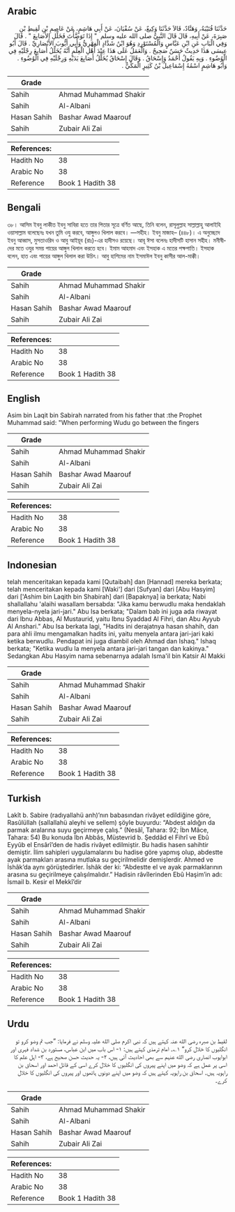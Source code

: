 ## Arabic


<div dir="rtl" lang="ar" style={{fontSize:'larger',backgroundColor:'#f8f9fa',padding:20}}>
حَدَّثَنَا قُتَيْبَةُ، وَهَنَّادٌ، قَالاَ حَدَّثَنَا وَكِيعٌ، عَنْ سُفْيَانَ، عَنْ أَبِي هَاشِمٍ، عَنْ عَاصِمِ بْنِ لَقِيطِ بْنِ صَبِرَةَ، عَنْ أَبِيهِ، قَالَ قَالَ النَّبِيُّ صلى الله عليه وسلم ‏ "‏ إِذَا تَوَضَّأْتَ فَخَلِّلِ الأَصَابِعَ ‏"‏ ‏.‏ قَالَ وَفِي الْبَابِ عَنِ ابْنِ عَبَّاسٍ وَالْمُسْتَوْرِدِ وَهُوَ ابْنُ شَدَّادٍ الْفِهْرِيُّ وَأَبِي أَيُّوبَ الأَنْصَارِيِّ ‏.‏ قَالَ أَبُو عِيسَى هَذَا حَدِيثٌ حَسَنٌ صَحِيحٌ ‏.‏ وَالْعَمَلُ عَلَى هَذَا عِنْدَ أَهْلِ الْعِلْمِ أَنَّهُ يُخَلِّلُ أَصَابِعَ رِجْلَيْهِ فِي الْوُضُوءِ ‏.‏ وَبِهِ يَقُولُ أَحْمَدُ وَإِسْحَاقُ ‏.‏ وَقَالَ إِسْحَاقُ يُخَلِّلُ أَصَابِعَ يَدَيْهِ وَرِجْلَيْهِ فِي الْوُضُوءِ ‏.‏ وَأَبُو هَاشِمٍ اسْمُهُ إِسْمَاعِيلُ بْنُ كَثِيرٍ الْمَكِّيُّ ‏.‏
</div>
<div style={{backgroundColor:'#f8f9fa',padding:20, marginBottom: 10}}><table> <thead> <tr> <th>Grade</th> <th></th> </tr> </thead> <tbody> <tr><td>Sahih</td><td>Ahmad Muhammad Shakir</td></tr><tr><td>Sahih</td><td>Al-Albani</td></tr><tr><td>Hasan Sahih</td><td>Bashar Awad Maarouf</td></tr><tr><td>Sahih</td><td>Zubair Ali Zai</td></tr></tbody></table><table> <thead> <tr> <th>References:</th> <th></th> </tr> </thead> <tbody><tr><td>Hadith No</td><td>38</td></tr><tr><td>Arabic No</td><td>38</td></tr><tr><td>Reference</td><td>Book 1 Hadith 38</td></tr></tbody></table></div>

## Bengali


<div dir="ltr" lang="bn" style={{fontSize:'larger',backgroundColor:'#f8f9fa',padding:20}}>
৩৮। আসিম ইবনু লাকীত ইবনু সাবিরা হতে তার পিতার সূত্রে বর্ণিত আছে, তিনি বলেন, রাসূলুল্লাহ সাল্লাল্লাহু আলাইহি ওয়াসাল্লাম বলেছেনঃ যখন তুমি ওযু করবে, আঙ্গুলও খিলাল করবে। —সহীহ। ইবনু মাজাহ– (৪৪৮)। এ অনুচ্ছেদে ইবনু আব্বাস, মুসতাওরিদ ও আবু আইয়ূব (রাঃ)-এর হাদীসও রয়েছে। আবূ ঈসা বলেনঃ হাদীসটি হাসান সহীহ। মনীষীদের মতে ওযুর সময় পায়ের আঙ্গুল খিলাল করতে হবে। ইমাম আহমাদ এবং ইসহাক এ মতের পক্ষপাতি। ইসহাক বলেন, হাত এবং পায়ের আঙ্গুল খিলাল করা উচিৎ। আবু হাশিমের নাম ইসমাঈল ইবনু কাসীর আল-মাক্কী।
</div>
<div style={{backgroundColor:'#f8f9fa',padding:20, marginBottom: 10}}><table> <thead> <tr> <th>Grade</th> <th></th> </tr> </thead> <tbody> <tr><td>Sahih</td><td>Ahmad Muhammad Shakir</td></tr><tr><td>Sahih</td><td>Al-Albani</td></tr><tr><td>Hasan Sahih</td><td>Bashar Awad Maarouf</td></tr><tr><td>Sahih</td><td>Zubair Ali Zai</td></tr></tbody></table><table> <thead> <tr> <th>References:</th> <th></th> </tr> </thead> <tbody><tr><td>Hadith No</td><td>38</td></tr><tr><td>Arabic No</td><td>38</td></tr><tr><td>Reference</td><td>Book 1 Hadith 38</td></tr></tbody></table></div>

## English


<div dir="ltr" lang="en" style={{fontSize:'larger',backgroundColor:'#f8f9fa',padding:20}}>
Asim bin Laqit bin Sabirah narrated from his father that :the Prophet Muhammad said: "When performing Wudu go between the fingers
</div>
<div style={{backgroundColor:'#f8f9fa',padding:20, marginBottom: 10}}><table> <thead> <tr> <th>Grade</th> <th></th> </tr> </thead> <tbody> <tr><td>Sahih</td><td>Ahmad Muhammad Shakir</td></tr><tr><td>Sahih</td><td>Al-Albani</td></tr><tr><td>Hasan Sahih</td><td>Bashar Awad Maarouf</td></tr><tr><td>Sahih</td><td>Zubair Ali Zai</td></tr></tbody></table><table> <thead> <tr> <th>References:</th> <th></th> </tr> </thead> <tbody><tr><td>Hadith No</td><td>38</td></tr><tr><td>Arabic No</td><td>38</td></tr><tr><td>Reference</td><td>Book 1 Hadith 38</td></tr></tbody></table></div>

## Indonesian


<div dir="ltr" lang="id" style={{fontSize:'larger',backgroundColor:'#f8f9fa',padding:20}}>
telah menceritakan kepada kami [Qutaibah] dan [Hannad] mereka berkata; telah menceritakan kepada kami [Waki'] dari [Sufyan] dari [Abu Hasyim] dari ['Ashim bin Laqith bin Shabirah] dari [Bapaknya] ia berkata; Nabi shallallahu 'alaihi wasallam bersabda: "Jika kamu berwudlu maka hendaklah menyela-nyela jari-jari." Abu Isa berkata; "Dalam bab ini juga ada riwayat dari Ibnu Abbas, Al Mustaurid, yaitu Ibnu Syaddad Al Fihri, dan Abu Ayyub Al Anshari." Abu Isa berkata lagi, "Hadits ini derajatnya hasan shahih, dan para ahli ilmu mengamalkan hadits ini, yaitu menyela antara jari-jari kaki ketika berwudlu. Pendapat ini juga diambil oleh Ahmad dan Ishaq." Ishaq berkata; "Ketika wudlu Ia menyela antara jari-jari tangan dan kakinya." Sedangkan Abu Hasyim nama sebenarnya adalah Isma'il bin Katsir Al Makki
</div>
<div style={{backgroundColor:'#f8f9fa',padding:20, marginBottom: 10}}><table> <thead> <tr> <th>Grade</th> <th></th> </tr> </thead> <tbody> <tr><td>Sahih</td><td>Ahmad Muhammad Shakir</td></tr><tr><td>Sahih</td><td>Al-Albani</td></tr><tr><td>Hasan Sahih</td><td>Bashar Awad Maarouf</td></tr><tr><td>Sahih</td><td>Zubair Ali Zai</td></tr></tbody></table><table> <thead> <tr> <th>References:</th> <th></th> </tr> </thead> <tbody><tr><td>Hadith No</td><td>38</td></tr><tr><td>Arabic No</td><td>38</td></tr><tr><td>Reference</td><td>Book 1 Hadith 38</td></tr></tbody></table></div>

## Turkish


<div dir="ltr" lang="tr" style={{fontSize:'larger',backgroundColor:'#f8f9fa',padding:20}}>
Lakît b. Sabire (radıyallahü anh)’nın babasından rivâyet edildiğine göre, Rasûlüllah (sallallahü aleyhi ve sellem) şöyle buyurdu: “Abdest aldığın da parmak aralarına suyu geçirmeye çalış.” (Nesâî, Tahara: 92; İbn Mâce, Tahara: 54) Bu konuda İbn Abbâs, Müstevrid b. Şeddâd el Fihrî ve Ebû Eyyûb el Ensârî’den de hadis rivâyet edilmiştir. Bu hadis hasen sahihtir demiştir. İlim sahipleri uygulamalarını bu hadise göre yapmış olup, abdestte ayak parmakları arasına mutlaka su geçirilmelidir demişlerdir. Ahmed ve İshâk’da aynı görüştedirler. İshâk der ki: “Abdestte el ve ayak parmaklarının arasına su geçirilmeye çalışılmalıdır.” Hadisin râvîlerinden Ebû Haşim’in adı: İsmail b. Kesir el Mekkî’dir
</div>
<div style={{backgroundColor:'#f8f9fa',padding:20, marginBottom: 10}}><table> <thead> <tr> <th>Grade</th> <th></th> </tr> </thead> <tbody> <tr><td>Sahih</td><td>Ahmad Muhammad Shakir</td></tr><tr><td>Sahih</td><td>Al-Albani</td></tr><tr><td>Hasan Sahih</td><td>Bashar Awad Maarouf</td></tr><tr><td>Sahih</td><td>Zubair Ali Zai</td></tr></tbody></table><table> <thead> <tr> <th>References:</th> <th></th> </tr> </thead> <tbody><tr><td>Hadith No</td><td>38</td></tr><tr><td>Arabic No</td><td>38</td></tr><tr><td>Reference</td><td>Book 1 Hadith 38</td></tr></tbody></table></div>

## Urdu


<div dir="rtl" lang="ur" style={{fontSize:'larger',backgroundColor:'#f8f9fa',padding:20}}>
لقیط بن صبرہ رضی الله عنہ کہتے ہیں کہ نبی اکرم صلی الله علیہ وسلم نے فرمایا: ”جب تم وضو کرو تو انگلیوں کا خلال کرو“ ۱؎۔ امام ترمذی کہتے ہیں: ۱- اس باب میں ابن عباس، مستورد بن شداد فہری اور ابوایوب انصاری رضی الله عنہم سے بھی احادیث آئی ہیں، ۲- یہ حدیث حسن صحیح ہے، ۳- اہل علم کا اسی پر عمل ہے کہ وضو میں اپنے پیروں کی انگلیوں کا خلال کرے اسی کے قائل احمد اور اسحاق بن راہویہ ہیں۔ اسحاق بن راہویہ کہتے ہیں کہ وضو میں اپنے دونوں ہاتھوں اور پیروں کی انگلیوں کا خلال کرے۔
</div>
<div style={{backgroundColor:'#f8f9fa',padding:20, marginBottom: 10}}><table> <thead> <tr> <th>Grade</th> <th></th> </tr> </thead> <tbody> <tr><td>Sahih</td><td>Ahmad Muhammad Shakir</td></tr><tr><td>Sahih</td><td>Al-Albani</td></tr><tr><td>Hasan Sahih</td><td>Bashar Awad Maarouf</td></tr><tr><td>Sahih</td><td>Zubair Ali Zai</td></tr></tbody></table><table> <thead> <tr> <th>References:</th> <th></th> </tr> </thead> <tbody><tr><td>Hadith No</td><td>38</td></tr><tr><td>Arabic No</td><td>38</td></tr><tr><td>Reference</td><td>Book 1 Hadith 38</td></tr></tbody></table></div>